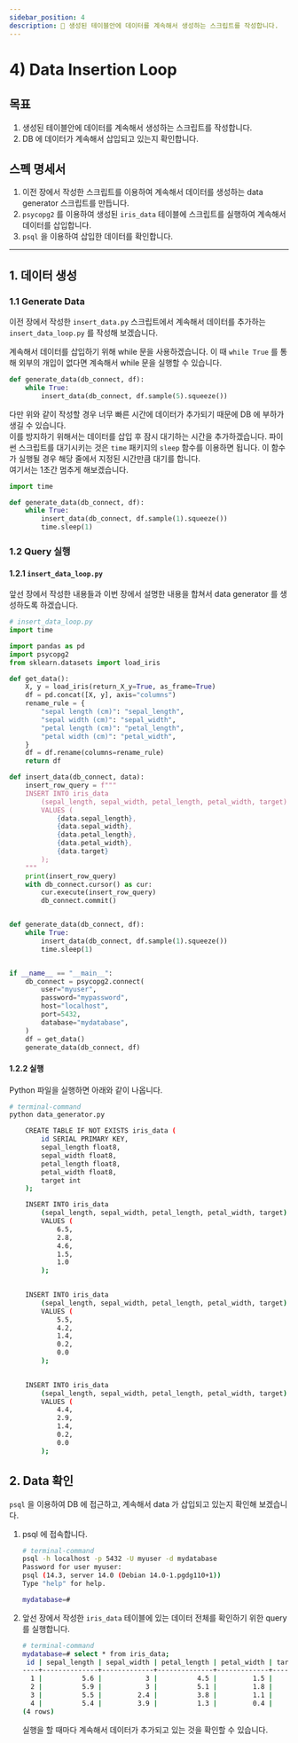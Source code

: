 ```yaml
---
sidebar_position: 4
description: 📌 생성된 테이블안에 데이터를 계속해서 생성하는 스크립트를 작성합니다.
---
```


# 4) Data Insertion Loop

## 목표

1. 생성된 테이블안에 데이터를 계속해서 생성하는 스크립트를 작성합니다.
2. DB 에 데이터가 계속해서 삽입되고 있는지 확인합니다.

## 스펙 명세서

1. 이전 장에서 작성한 스크립트를 이용하여 계속해서 데이터를 생성하는 data generator 스크립트를 만듭니다.
2. `psycopg2` 를 이용하여 생성된 `iris_data` 테이블에 스크립트를 실행하여 계속해서 데이터를 삽입합니다.
3. `psql` 을 이용하여 삽입한 데이터를 확인합니다.

---

## 1. 데이터 생성

### 1.1 Generate Data

이전 장에서 작성한 `insert_data.py` 스크립트에서 계속해서 데이터를 추가하는 `insert_data_loop.py` 를 작성해 보겠습니다.

계속해서 데이터를 삽입하기 위해 while 문을 사용하겠습니다. 이 때 `while True` 를 통해 외부의 개입이 없다면 계속해서 while 문을 실행할 수 있습니다.

```python
def generate_data(db_connect, df):
    while True:
        insert_data(db_connect, df.sample(5).squeeze())
```

다만 위와 같이 작성할 경우 너무 빠른 시간에 데이터가 추가되기 때문에 DB 에 부하가 생길 수 있습니다.  
이를 방지하기 위해서는 데이터를 삽입 후 잠시 대기하는 시간을 추가하겠습니다. 파이썬 스크립트를 대기시키는 것은 `time` 패키지의 `sleep` 함수를 이용하면 됩니다. 이 함수가 실행될 경우 해당 줄에서 지정된 시간만큼 대기를 합니다.  
여기서는 1초간 멈추게 해보겠습니다.

```python
import time

def generate_data(db_connect, df):
    while True:
        insert_data(db_connect, df.sample(1).squeeze())
        time.sleep(1)
```

### 1.2 Query 실행

#### 1.2.1 `insert_data_loop.py`

앞선 장에서 작성한 내용들과 이번 장에서 설명한 내용을 합쳐서 data generator 를 생성하도록 하겠습니다.

```python  title="insert_data_loop.py"
# insert_data_loop.py
import time

import pandas as pd
import psycopg2
from sklearn.datasets import load_iris

def get_data():
    X, y = load_iris(return_X_y=True, as_frame=True)
    df = pd.concat([X, y], axis="columns")
    rename_rule = {
        "sepal length (cm)": "sepal_length",
        "sepal width (cm)": "sepal_width",
        "petal length (cm)": "petal_length",
        "petal width (cm)": "petal_width",
    }
    df = df.rename(columns=rename_rule)
    return df

def insert_data(db_connect, data):
    insert_row_query = f"""
    INSERT INTO iris_data
        (sepal_length, sepal_width, petal_length, petal_width, target)
        VALUES (
            {data.sepal_length},
            {data.sepal_width},
            {data.petal_length},
            {data.petal_width},
            {data.target}
        );
    """
    print(insert_row_query)
    with db_connect.cursor() as cur:
        cur.execute(insert_row_query)
        db_connect.commit()


def generate_data(db_connect, df):
    while True:
        insert_data(db_connect, df.sample(1).squeeze())
        time.sleep(1)


if __name__ == "__main__":
    db_connect = psycopg2.connect(
        user="myuser",
        password="mypassword",
        host="localhost",
        port=5432,
        database="mydatabase",
    )
    df = get_data()
    generate_data(db_connect, df)
```

#### 1.2.2 실행

Python 파일을 실행하면 아래와 같이 나옵니다.

```bash
# terminal-command
python data_generator.py

    CREATE TABLE IF NOT EXISTS iris_data (
        id SERIAL PRIMARY KEY,
        sepal_length float8,
        sepal_width float8,
        petal_length float8,
        petal_width float8,
        target int
    );

    INSERT INTO iris_data
        (sepal_length, sepal_width, petal_length, petal_width, target)
        VALUES (
            6.5,
            2.8,
            4.6,
            1.5,
            1.0
        );
    

    INSERT INTO iris_data
        (sepal_length, sepal_width, petal_length, petal_width, target)
        VALUES (
            5.5,
            4.2,
            1.4,
            0.2,
            0.0
        );
    

    INSERT INTO iris_data
        (sepal_length, sepal_width, petal_length, petal_width, target)
        VALUES (
            4.4,
            2.9,
            1.4,
            0.2,
            0.0
        );
```

## 2. Data 확인

`psql` 을 이용하여 DB 에 접근하고, 계속해서 data 가 삽입되고 있는지 확인해 보겠습니다.

1. psql 에 접속합니다.
    
    ```bash
    # terminal-command
    psql -h localhost -p 5432 -U myuser -d mydatabase
    Password for user myuser: 
    psql (14.3, server 14.0 (Debian 14.0-1.pgdg110+1))
    Type "help" for help.
    
    mydatabase=#
    ```
    
2. 앞선 장에서 작성한 `iris_data` 테이블에 있는 데이터 전체를 확인하기 위한 query 를 실행합니다.
    
    ```bash
    # terminal-command
    mydatabase=# select * from iris_data;
     id | sepal_length | sepal_width | petal_length | petal_width | target 
    ----+--------------+-------------+--------------+-------------+--------
      1 |          5.6 |           3 |          4.5 |         1.5 |      1
      2 |          5.9 |           3 |          5.1 |         1.8 |      2
      3 |          5.5 |         2.4 |          3.8 |         1.1 |      1
      4 |          5.4 |         3.9 |          1.3 |         0.4 |      0
    (4 rows)
    ```
    
    실행을 할 때마다 계속해서 데이터가 추가되고 있는 것을 확인할 수 있습니다.
